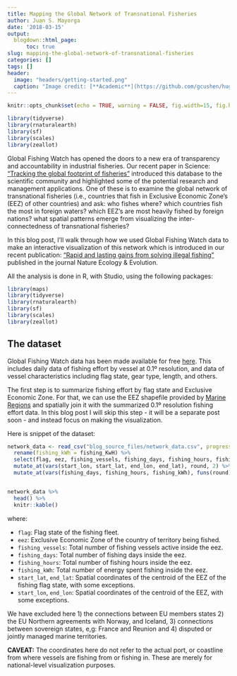 ```yaml
---
title: Mapping the Global Network of Transnational Fisheries
author: Juan S. Mayorga
date: '2018-03-15'
output:
  blogdown::html_page:
      toc: true
slug: mapping-the-global-network-of-transnational-fisheries
categories: []
tags: []
header:
  image: "headers/getting-started.png"
  caption: "Image credit: [**Academic**](https://github.com/gcushen/hugo-academic/)"
---
```


```r
knitr::opts_chunk$set(echo = TRUE, warning = FALSE, fig.width=15, fig.height=10, fig.align = 'center', fig.retina = 2)

library(tidyverse)
library(rnaturalearth)
library(sf)
library(scales)
library(zeallot)
```

Global Fishing Watch has opened the doors to a new era of transparency and accountability in industrial fisheries. Our recent paper in Science: [“Tracking the global footprint of fisheries”](http://science.sciencemag.org/content/359/6378/904) introduced this database to the scientific community and highlighted some of the potential research and management applications. One of these is to examine the global network of transnational fisheries (i.e., countries that fish in Exclusive Economic Zone’s (EEZ) of other countries) and ask: who fishes where? which countries fish the most in foreign waters? which EEZ’s are most heavily fished by foreign nations? what spatial patterns emerge from visualizing the inter-connectedness of transnational fisheries?

In this blog post, I’ll walk through how we used Global Fishing Watch data to make an interactive visualization of this network which is introduced in our recent publication: [“Rapid and lasting gains from solving illegal fishing”](http://dx.doi.org/10.1038/s41559-018-0499-1) published in the journal Nature Ecology & Evolution. 

All the analysis is done in R, with Studio, using the following packages:

```r
library(maps)
library(tidyverse)
library(rnaturalearth)
library(sf)
library(scales)
library(zeallot)
```

## The dataset

Global Fishing Watch data has been made available for free [here](https://globalfishingwatch.force.com/gfw/s/data_download). This includes daily data of fishing effort by vessel at 0.1º resolution, and data of vessel characteristics including flag state, gear type, length, and others.

The first step is to summarize fishing effort by flag state and Exclusive Economic Zone. For that, we can use the EEZ shapefile provided by [Marine Regions](http://marineregions.org/) and spatially join it with the summarized 0.1º resolution fishing effort data. In this blog post I will skip this step - it will be a separate post soon - and instead focus on making the visualization. 

Here is snippet of the dataset:

```r
network_data <- read_csv("blog_source_files/network_data.csv", progress = FALSE) %>% 
  rename(fishing_kWh = fishing_KwH) %>% 
  select(flag, eez, fishing_vessels, fishing_days, fishing_hours, fishing_kWh, start_lon, everything()) %>% 
  mutate_at(vars(start_lon, start_lat, end_lon, end_lat), round, 2) %>% 
  mutate_at(vars(fishing_days, fishing_hours, fishing_kWh), funs(round)) 


network_data %>% 
  head() %>% 
  knitr::kable()
```

where:

  - `flag`: Flag state of the fishing fleet.
  - `eez`: Exclusive Economic Zone of the country of territory being fished.
  - `fishing_vessels`: Total number of fishing vessels active inside the eez.
  - `fishing_days`: Total number of fishing days inside the eez.
  - `fishing_hours`: Total number of fishing hours inside the eez.
  - `fishing_kWh`: Total number of energy spent fishing inside the eez.
  - `start_lat`, `end_lat`: Spatial coordinates of the centroid of the EEZ of the fishing flag state, with some exceptions.
  - `start_lon`, `end_lon`: Spatial coordinates of the centroid of the EEZ, with some exceptions.

We have excluded here 1) the connections between EU members states 2) the EU Northern agreements with Norway, and Iceland, 3) connections between sovereign states, e,g: France and Reunion and 4) disputed or jointly managed marine territories.

**CAVEAT:** The coordinates here do not refer to the actual port, or coastline from where vessels are fishing from or fishing in. These are merely for national-level visualization purposes.